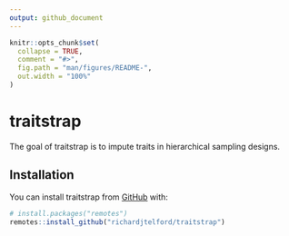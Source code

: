 ```yaml
---
output: github_document
---
```


<!-- README.md is generated from README.Rmd. Please edit that file -->

```r
knitr::opts_chunk$set(
  collapse = TRUE,
  comment = "#>",
  fig.path = "man/figures/README-",
  out.width = "100%"
)
```

# traitstrap

<!-- badges: start -->
<!-- badges: end -->

The goal of traitstrap is to impute traits in hierarchical sampling designs.

## Installation

You can install traitstrap from [GitHub](https://github.com/) with:

``` r
# install.packages("remotes")
remotes::install_github("richardjtelford/traitstrap")
```
